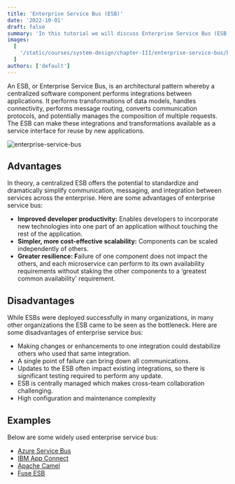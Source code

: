 ```yaml
---
title: 'Enterprise Service Bus (ESB)'
date: '2022-10-01'
draft: false
summary: 'In this tutorial we will discuss Enterprise Service Bus (ESB)'
images:
  [
    '/static/courses/system-design/chapter-III/enterprise-service-bus/banner.png',
  ]
authors: ['default']
---
```


An ESB, or Enterprise Service Bus, is an architectural pattern whereby a centralized software component performs integrations between applications. It performs transformations of data models, handles connectivity, performs message routing, converts communication protocols, and potentially manages the composition of multiple requests. The ESB can make these integrations and transformations available as a service interface for reuse by new applications.

![enterprise-service-bus](/static/courses/system-design/chapter-III/enterprise-service-bus/enterprise-service-bus.png)

## Advantages

In theory, a centralized ESB offers the potential to standardize and dramatically simplify communication, messaging, and integration between services across the enterprise. Here are some advantages of enterprise service bus:

- **Improved developer productivity:** Enables developers to incorporate new technologies into one part of an application without touching the rest of the application.
- **Simpler, more cost-effective scalability:** Components can be scaled independently of others.
- **Greater resilience: F**ailure of one component does not impact the others, and each microservice can perform to its own availability requirements without staking the other components to a ‘greatest common availability' requirement.

## Disadvantages

While ESBs were deployed successfully in many organizations, in many other organizations the ESB came to be seen as the bottleneck. Here are some disadvantages of enterprise service bus:

- Making changes or enhancements to one integration could destabilize others who used that same integration.
- A single point of failure can bring down all communications.
- Updates to the ESB often impact existing integrations, so there is significant testing required to perform any update.
- ESB is centrally managed which makes cross-team collaboration challenging.
- High configuration and maintenance complexity

## Examples

Below are some widely used enterprise service bus:

- [Azure Service Bus](https://azure.microsoft.com/en-in/services/service-bus/)
- [IBM App Connect](https://www.ibm.com/in-en/cloud/app-connect)
- [Apache Camel](https://camel.apache.org/)
- [Fuse ESB](https://www.redhat.com/en/technologies/jboss-middleware/fuse)

